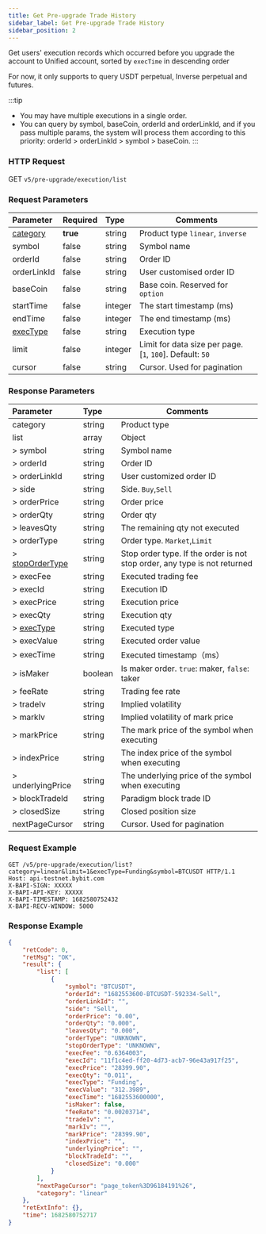 ```yaml
---
title: Get Pre-upgrade Trade History
sidebar_label: Get Pre-upgrade Trade History
sidebar_position: 2
---
```


Get users' execution records which occurred before you upgrade the account to Unified account, sorted by `execTime` in descending order

For now, it only supports to query USDT perpetual, Inverse perpetual and futures.

:::tip
* You may have multiple executions in a single order.
* You can query by symbol, baseCoin, orderId and orderLinkId, and if you pass multiple params, the system will process them according to this priority: orderId > orderLinkId > symbol > baseCoin.
:::

### HTTP Request
GET `v5/pre-upgrade/execution/list`

### Request Parameters
| Parameter | Required | Type | Comments|
|:----- |:-------|:-----|------ |
|[category](../enum#category) |**true** |string |Product type `linear`, `inverse` |
|symbol |false |string |Symbol name |
|orderId |false |string |Order ID |
|orderLinkId |false |string |User customised order ID |
|baseCoin |false |string |Base coin. Reserved for `option` |
|startTime |false |integer |The start timestamp (ms)|
|endTime |false |integer |The end timestamp (ms)|
|[execType](../enum#exectype) |false |string |Execution type|
|limit |false |integer |Limit for data size per page. [`1`, `100`]. Default: `50`|
|cursor |false |string |Cursor. Used for pagination|

### Response Parameters
| Parameter | Type | Comments|
|:----- |:-----|----- |
| category | string  | Product type|
| list | array | Object |
|> symbol |string   |Symbol name |
|> orderId |string |Order ID |
|> orderLinkId |string |User customized order ID|
|> side |string |Side. `Buy`,`Sell` |
|> orderPrice |string |Order price |
|> orderQty |string |Order qty |
|> leavesQty |string |The remaining qty not executed|
|> orderType |string |Order type. `Market`,`Limit` |
|> [stopOrderType](../enum#stopordertype) |string |Stop order type. If the order is not stop order, any type is not returned|
|> execFee |string   |Executed trading fee |
|> execId |string |Execution ID |
|> execPrice |string |Execution price |
|> execQty |string |Execution qty |
|> [execType](../enum#exectype) |string |Executed type|
|> execValue |string |Executed order value |
|> execTime |string |Executed timestamp（ms） |
|> isMaker |boolean |Is maker order. `true`: maker, `false`: taker|
|> feeRate |string |Trading fee rate |
|> tradeIv |string |Implied volatility |
|> markIv |string |Implied volatility of mark price|
|> markPrice |string |The mark price of the symbol when executing |
|> indexPrice |string |The index price of the symbol when executing|
|> underlyingPrice |string |The underlying price of the symbol when executing|
|> blockTradeId |string |Paradigm block trade ID|
|> closedSize |string |Closed position size |
|nextPageCursor |string |Cursor. Used for pagination|

### Request Example

```http
GET /v5/pre-upgrade/execution/list?category=linear&limit=1&execType=Funding&symbol=BTCUSDT HTTP/1.1
Host: api-testnet.bybit.com
X-BAPI-SIGN: XXXXX
X-BAPI-API-KEY: XXXXX
X-BAPI-TIMESTAMP: 1682580752432
X-BAPI-RECV-WINDOW: 5000
```

### Response Example

```json
{
    "retCode": 0,
    "retMsg": "OK",
    "result": {
        "list": [
            {
                "symbol": "BTCUSDT",
                "orderId": "1682553600-BTCUSDT-592334-Sell",
                "orderLinkId": "",
                "side": "Sell",
                "orderPrice": "0.00",
                "orderQty": "0.000",
                "leavesQty": "0.000",
                "orderType": "UNKNOWN",
                "stopOrderType": "UNKNOWN",
                "execFee": "0.6364003",
                "execId": "11f1c4ed-ff20-4d73-acb7-96e43a917f25",
                "execPrice": "28399.90",
                "execQty": "0.011",
                "execType": "Funding",
                "execValue": "312.3989",
                "execTime": "1682553600000",
                "isMaker": false,
                "feeRate": "0.00203714",
                "tradeIv": "",
                "markIv": "",
                "markPrice": "28399.90",
                "indexPrice": "",
                "underlyingPrice": "",
                "blockTradeId": "",
                "closedSize": "0.000"
            }
        ],
        "nextPageCursor": "page_token%3D96184191%26",
        "category": "linear"
    },
    "retExtInfo": {},
    "time": 1682580752717
}
```
